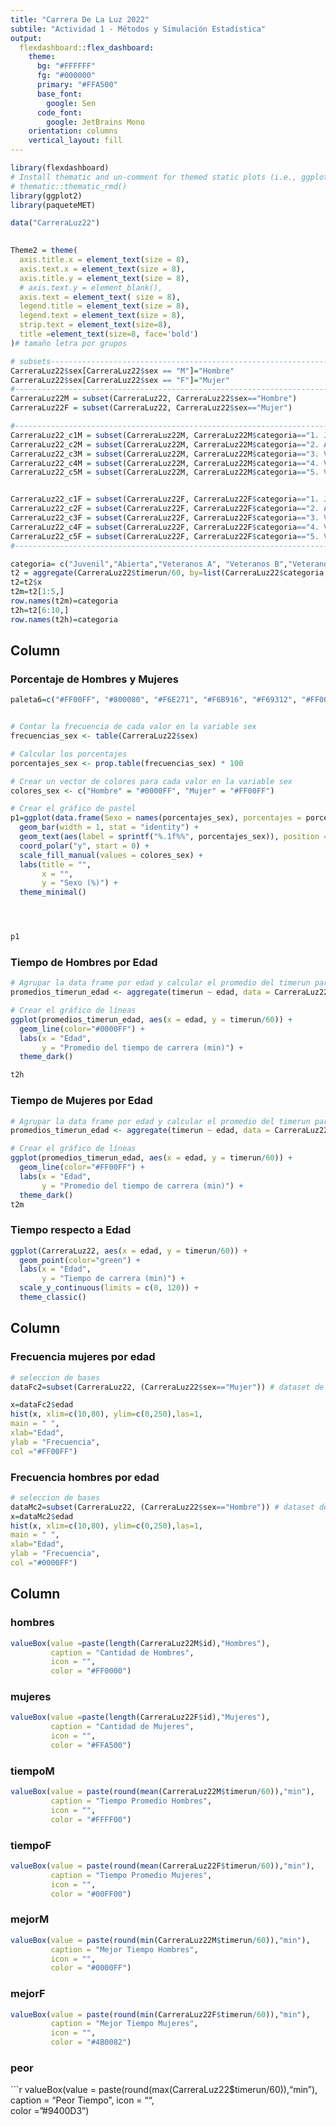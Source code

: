 ```yaml
---
title: "Carrera De La Luz 2022"
subtile: "Actividad 1 - Métodos y Simulación Estadística"
output: 
  flexdashboard::flex_dashboard:
    theme:
      bg: "#FFFFFF"
      fg: "#000000" 
      primary: "#FFA500" 
      base_font:
        google: Sen
      code_font:
        google: JetBrains Mono
    orientation: columns
    vertical_layout: fill
---
```


```r
library(flexdashboard)
# Install thematic and un-comment for themed static plots (i.e., ggplot2)
# thematic::thematic_rmd()
library(ggplot2)
library(paqueteMET)

data("CarreraLuz22")

  
Theme2 = theme(
  axis.title.x = element_text(size = 8),
  axis.text.x = element_text(size = 8),
  axis.title.y = element_text(size = 8),
  # axis.text.y = element_blank(),
  axis.text = element_text( size = 8),
  legend.title = element_text(size = 8),
  legend.text = element_text(size = 8),  
  strip.text = element_text(size=8),
  title =element_text(size=8, face='bold')
)# tamaño letra por grupos

# subsets-----------------------------------------------------------------------
CarreraLuz22$sex[CarreraLuz22$sex == "M"]="Hombre"
CarreraLuz22$sex[CarreraLuz22$sex == "F"]="Mujer"
#-------------------------------------------------------------------------------
CarreraLuz22M = subset(CarreraLuz22, CarreraLuz22$sex=="Hombre")
CarreraLuz22F = subset(CarreraLuz22, CarreraLuz22$sex=="Mujer")

#-------------------------------------------------------------------------------
CarreraLuz22_c1M = subset(CarreraLuz22M, CarreraLuz22M$categoria=="1. Juvenil")
CarreraLuz22_c2M = subset(CarreraLuz22M, CarreraLuz22M$categoria=="2. Abierta")
CarreraLuz22_c3M = subset(CarreraLuz22M, CarreraLuz22M$categoria=="3. Veteranos A")
CarreraLuz22_c4M = subset(CarreraLuz22M, CarreraLuz22M$categoria=="4. Veteranos B")
CarreraLuz22_c5M = subset(CarreraLuz22M, CarreraLuz22M$categoria=="5. Veteranos C")


CarreraLuz22_c1F = subset(CarreraLuz22F, CarreraLuz22F$categoria=="1. Juvenil")
CarreraLuz22_c2F = subset(CarreraLuz22F, CarreraLuz22F$categoria=="2. Abierta")
CarreraLuz22_c3F = subset(CarreraLuz22F, CarreraLuz22F$categoria=="3. Veteranos A")
CarreraLuz22_c4F = subset(CarreraLuz22F, CarreraLuz22F$categoria=="4. Veteranos B")
CarreraLuz22_c5F = subset(CarreraLuz22F, CarreraLuz22F$categoria=="5. Veteranos C")
#-------------------------------------------------------------------------------

categoria= c("Juvenil","Abierta","Veteranos A", "Veteranos B","Veteranos C")
t2 = aggregate(CarreraLuz22$timerun/60, by=list(CarreraLuz22$categoria,CarreraLuz22$sex), FUN= summary)
t2=t2$x
t2m=t2[1:5,] 
row.names(t2m)=categoria
t2h=t2[6:10,] 
row.names(t2h)=categoria
```

Column {data-width=700 .tabset}
-----------------------------------------------------------------------

### Porcentaje de Hombres y Mujeres

```r
paleta6=c("#FF00FF", "#800080", "#F6E271", "#F6B916", "#F69312", "#FF0000")


# Contar la frecuencia de cada valor en la variable sex
frecuencias_sex <- table(CarreraLuz22$sex)

# Calcular los porcentajes
porcentajes_sex <- prop.table(frecuencias_sex) * 100

# Crear un vector de colores para cada valor en la variable sex
colores_sex <- c("Hombre" = "#0000FF", "Mujer" = "#FF00FF")

# Crear el gráfico de pastel
p1=ggplot(data.frame(Sexo = names(porcentajes_sex), porcentajes = porcentajes_sex), aes(x = "", y = porcentajes_sex, fill = Sexo)) +
  geom_bar(width = 1, stat = "identity") +
  geom_text(aes(label = sprintf("%.1f%%", porcentajes_sex)), position = position_stack(vjust = 0.5)) +
  coord_polar("y", start = 0) +
  scale_fill_manual(values = colores_sex) +
  labs(title = "",
       x = "",
       y = "Sexo (%)") +
  theme_minimal()




p1

```

### Tiempo de Hombres por Edad

```r

# Agrupar la data frame por edad y calcular el promedio del timerun para cada edad
promedios_timerun_edad <- aggregate(timerun ~ edad, data = CarreraLuz22M, mean)

# Crear el gráfico de líneas
ggplot(promedios_timerun_edad, aes(x = edad, y = timerun/60)) +
  geom_line(color="#0000FF") +
  labs(x = "Edad",
       y = "Promedio del tiempo de carrera (min)") +
  theme_dark()

t2h
```

### Tiempo de Mujeres por Edad
```r
# Agrupar la data frame por edad y calcular el promedio del timerun para cada edad
promedios_timerun_edad <- aggregate(timerun ~ edad, data = CarreraLuz22F, mean)

# Crear el gráfico de líneas
ggplot(promedios_timerun_edad, aes(x = edad, y = timerun/60)) +
  geom_line(color="#FF00FF") +
  labs(x = "Edad",
       y = "Promedio del tiempo de carrera (min)") +
  theme_dark()
t2m
```

### Tiempo respecto a Edad

```r
ggplot(CarreraLuz22, aes(x = edad, y = timerun/60)) +
  geom_point(color="green") +
  labs(x = "Edad",
       y = "Tiempo de carrera (min)") +
  scale_y_continuous(limits = c(0, 120)) +
  theme_classic()
```

Column {data-width=400}
-----------------------------------------------------------------------

### Frecuencia mujeres por edad

```r
# seleccion de bases
dataFc2=subset(CarreraLuz22, (CarreraLuz22$sex=="Mujer")) # dataset de mujeres

x=dataFc2$edad
hist(x, xlim=c(10,80), ylim=c(0,250),las=1,
main = " ",
xlab="Edad",
ylab = "Frecuencia",
col ="#FF00FF")
```

### Frecuencia hombres por edad

```r
# seleccion de bases
dataMc2=subset(CarreraLuz22, (CarreraLuz22$sex=="Hombre")) # dataset de mujeres
x=dataMc2$edad
hist(x, xlim=c(10,80), ylim=c(0,250),las=1,
main = " ",
xlab="Edad",
ylab = "Frecuencia",
col ="#0000FF")
```

Column { data-width=50 }
-----------------------------------------------------------------------
### hombres  {.value-box}
```r
valueBox(value =paste(length(CarreraLuz22M$id),"Hombres"), 
         caption = "Cantidad de Hombres", 
         icon = "", 
         color = "#FF0000")
```


### mujeres  {.value-box}
```r
valueBox(value =paste(length(CarreraLuz22F$id),"Mujeres"), 
         caption = "Cantidad de Mujeres", 
         icon = "",  
         color = "#FFA500")
```


### tiempoM  {.value-box}
```r
valueBox(value = paste(round(mean(CarreraLuz22M$timerun/60)),"min"), 
         caption = "Tiempo Promedio Hombres", 
         icon = "", 
         color = "#FFFF00")
```


### tiempoF  {.value-box}
```r
valueBox(value = paste(round(mean(CarreraLuz22F$timerun/60)),"min"), 
         caption = "Tiempo Promedio Mujeres", 
         icon = "",  
         color = "#00FF00")
```


### mejorM  {.value-box}
```r
valueBox(value = paste(round(min(CarreraLuz22M$timerun/60)),"min"), 
         caption = "Mejor Tiempo Hombres", 
         icon = "",   
         color = "#0000FF")
```

### mejorF  {.value-box}
```r
valueBox(value = paste(round(min(CarreraLuz22F$timerun/60)),"min"), 
         caption = "Mejor Tiempo Mujeres", 
         icon = "", 
         color = "#4B0082")
```

### peor  {.value-box}
```r
valueBox(value = paste(round(max(CarreraLuz22$timerun/60)),"min"), 
         caption = "Peor Tiempo", 
         icon = "",  
         color = "#9400D3")
